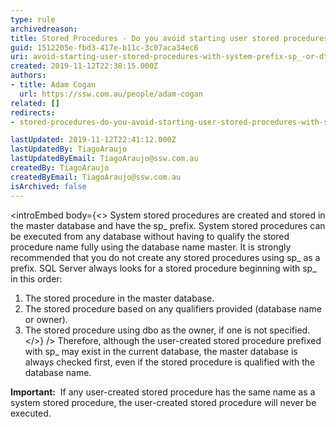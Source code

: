 ```yaml
---
type: rule
archivedreason:
title: Stored Procedures - Do you avoid starting user stored procedures with system prefix "sp_" or "dt_"?
guid: 1512205e-fbd3-417e-b11c-3c07aca34ec6
uri: avoid-starting-user-stored-procedures-with-system-prefix-sp_-or-dt_
created: 2019-11-12T22:38:15.000Z
authors:
- title: Adam Cogan
  url: https://ssw.com.au/people/adam-cogan
related: []
redirects:
- stored-procedures-do-you-avoid-starting-user-stored-procedures-with-system-prefix-sp_-or-dt_

lastUpdated: 2019-11-12T22:41:12.000Z
lastUpdatedBy: TiagoAraujo
lastUpdatedByEmail: TiagoAraujo@ssw.com.au
createdBy: TiagoAraujo
createdByEmail: TiagoAraujo@ssw.com.au
isArchived: false
---
```


<introEmbed
  body={<>
System stored procedures are created and stored in the master database and have the sp\_ prefix. System stored procedures can be executed from any database without having to qualify the stored procedure name fully using the database name master. It is strongly recommended that you do not create any stored procedures using sp\_ as a prefix. SQL Server always looks for a stored procedure beginning with sp\_ in this order:

1. The stored procedure in the master database.
2. The stored procedure based on any qualifiers provided (database name or owner).
3. The stored procedure using dbo as the owner, if one is not specified.
  </>}
/>
Therefore, although the user-created stored procedure prefixed with sp\_ may exist in the current database, the master database is always checked first, even if the stored procedure is qualified with the database name.

**Important:**  If any user-created stored procedure has the same name as a system stored procedure, the user-created stored procedure will never be executed.
